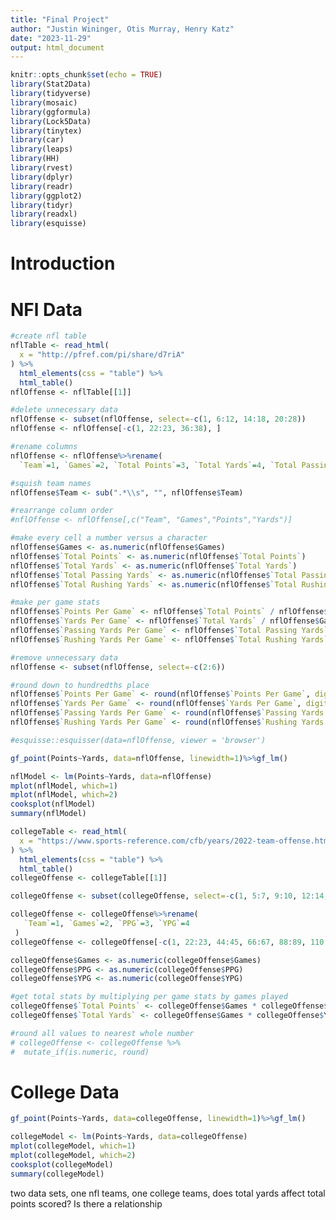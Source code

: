 ```yaml
---
title: "Final Project"
author: "Justin Wininger, Otis Murray, Henry Katz"
date: "2023-11-29"
output: html_document
---
```


```r
knitr::opts_chunk$set(echo = TRUE)
library(Stat2Data)
library(tidyverse)
library(mosaic)
library(ggformula)
library(Lock5Data)
library(tinytex)
library(car)
library(leaps)
library(HH)
library(rvest)
library(dplyr)
library(readr)
library(ggplot2)
library(tidyr)
library(readxl)
library(esquisse)
```

# Introduction



# NFl Data

```r
#create nfl table
nflTable <- read_html(
  x = "http://pfref.com/pi/share/d7riA"
) %>%
  html_elements(css = "table") %>%
  html_table()
nflOffense <- nflTable[[1]]

#delete unnecessary data
nflOffense <- subset(nflOffense, select=-c(1, 6:12, 14:18, 20:28))
nflOffense <- nflOffense[-c(1, 22:23, 36:38), ]

#rename columns 
nflOffense <- nflOffense%>%rename(
  `Team`=1, `Games`=2, `Total Points`=3, `Total Yards`=4, `Total Passing Yards`=5, `Total Rushing Yards`=6)

#squish team names
nflOffense$Team <- sub(".*\\s", "", nflOffense$Team)

#rearrange column order
#nflOffense <- nflOffense[,c("Team", "Games","Points","Yards")]

#make every cell a number versus a character
nflOffense$Games <- as.numeric(nflOffense$Games)
nflOffense$`Total Points` <- as.numeric(nflOffense$`Total Points`)
nflOffense$`Total Yards` <- as.numeric(nflOffense$`Total Yards`)
nflOffense$`Total Passing Yards` <- as.numeric(nflOffense$`Total Passing Yards`)
nflOffense$`Total Rushing Yards` <- as.numeric(nflOffense$`Total Rushing Yards`)

#make per game stats
nflOffense$`Points Per Game` <- nflOffense$`Total Points` / nflOffense$Games
nflOffense$`Yards Per Game` <- nflOffense$`Total Yards` / nflOffense$Games
nflOffense$`Passing Yards Per Game` <- nflOffense$`Total Passing Yards` / nflOffense$Games
nflOffense$`Rushing Yards Per Game` <- nflOffense$`Total Rushing Yards` / nflOffense$Games

#remove unnecessary data
nflOffense <- subset(nflOffense, select=-c(2:6))

#round down to hundredths place
nflOffense$`Points Per Game` <- round(nflOffense$`Points Per Game`, digits = 2)
nflOffense$`Yards Per Game` <- round(nflOffense$`Yards Per Game`, digits = 2)
nflOffense$`Passing Yards Per Game` <- round(nflOffense$`Passing Yards Per Game`, digits = 2)
nflOffense$`Rushing Yards Per Game` <- round(nflOffense$`Rushing Yards Per Game`, digits = 2)
```

```r
#esquisse::esquisser(data=nflOffense, viewer = 'browser')
```


```r
gf_point(Points~Yards, data=nflOffense, linewidth=1)%>%gf_lm()
```

```r
nflModel <- lm(Points~Yards, data=nflOffense)
mplot(nflModel, which=1)
mplot(nflModel, which=2)
cooksplot(nflModel)
summary(nflModel)
```


```r
collegeTable <- read_html(
  x = "https://www.sports-reference.com/cfb/years/2022-team-offense.html"
) %>%
  html_elements(css = "table") %>%
  html_table()
collegeOffense <- collegeTable[[1]]

collegeOffense <- subset(collegeOffense, select=-c(1, 5:7, 9:10, 12:14, 16:25))

collegeOffense <- collegeOffense%>%rename(
   `Team`=1, `Games`=2, `PPG`=3, `YPG`=4
 )
collegeOffense <- collegeOffense[-c(1, 22:23, 44:45, 66:67, 88:89, 110:111, 132:133),]

collegeOffense$Games <- as.numeric(collegeOffense$Games)
collegeOffense$PPG <- as.numeric(collegeOffense$PPG)
collegeOffense$YPG <- as.numeric(collegeOffense$YPG)

#get total stats by multiplying per game stats by games played
collegeOffense$`Total Points` <- collegeOffense$Games * collegeOffense$PPG
collegeOffense$`Total Yards` <- collegeOffense$Games * collegeOffense$YPG

#round all values to nearest whole number
# collegeOffense <- collegeOffense %>% 
#  mutate_if(is.numeric, round)

```

# College Data

```r
gf_point(Points~Yards, data=collegeOffense, linewidth=1)%>%gf_lm()
```

```r
collegeModel <- lm(Points~Yards, data=collegeOffense)
mplot(collegeModel, which=1)
mplot(collegeModel, which=2)
cooksplot(collegeModel)
summary(collegeModel)
```



two data sets, one nfl teams, one college teams, does total yards affect total points scored? Is there a relationship